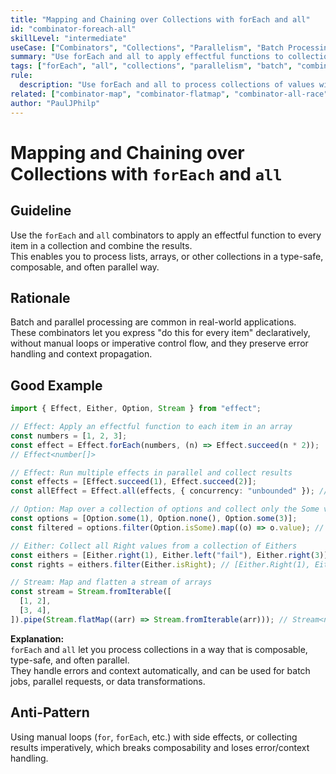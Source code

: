 ```yaml
---
title: "Mapping and Chaining over Collections with forEach and all"
id: "combinator-foreach-all"
skillLevel: "intermediate"
useCase: ["Combinators", "Collections", "Parallelism", "Batch Processing"]
summary: "Use forEach and all to apply effectful functions to collections and combine the results, enabling batch and parallel processing."
tags: ["forEach", "all", "collections", "parallelism", "batch", "combinator", "effect", "stream", "option", "either"]
rule:
  description: "Use forEach and all to process collections of values with effectful functions, collecting results in a type-safe and composable way."
related: ["combinator-map", "combinator-flatmap", "combinator-all-race"]
author: "PaulJPhilp"
---
```


# Mapping and Chaining over Collections with `forEach` and `all`

## Guideline

Use the `forEach` and `all` combinators to apply an effectful function to every item in a collection and combine the results.  
This enables you to process lists, arrays, or other collections in a type-safe, composable, and often parallel way.

## Rationale

Batch and parallel processing are common in real-world applications.  
These combinators let you express "do this for every item" declaratively, without manual loops or imperative control flow, and they preserve error handling and context propagation.

## Good Example

```typescript
import { Effect, Either, Option, Stream } from "effect";

// Effect: Apply an effectful function to each item in an array
const numbers = [1, 2, 3];
const effect = Effect.forEach(numbers, (n) => Effect.succeed(n * 2));
// Effect<number[]>

// Effect: Run multiple effects in parallel and collect results
const effects = [Effect.succeed(1), Effect.succeed(2)];
const allEffect = Effect.all(effects, { concurrency: "unbounded" }); // Effect<[1, 2]>

// Option: Map over a collection of options and collect only the Some values
const options = [Option.some(1), Option.none(), Option.some(3)];
const filtered = options.filter(Option.isSome).map((o) => o.value); // [1, 3]

// Either: Collect all Right values from a collection of Eithers
const eithers = [Either.right(1), Either.left("fail"), Either.right(3)];
const rights = eithers.filter(Either.isRight); // [Either.Right(1), Either.Right(3)]

// Stream: Map and flatten a stream of arrays
const stream = Stream.fromIterable([
  [1, 2],
  [3, 4],
]).pipe(Stream.flatMap((arr) => Stream.fromIterable(arr))); // Stream<number>

```

**Explanation:**  
`forEach` and `all` let you process collections in a way that is composable, type-safe, and often parallel.  
They handle errors and context automatically, and can be used for batch jobs, parallel requests, or data transformations.

## Anti-Pattern

Using manual loops (`for`, `forEach`, etc.) with side effects, or collecting results imperatively, which breaks composability and loses error/context handling.